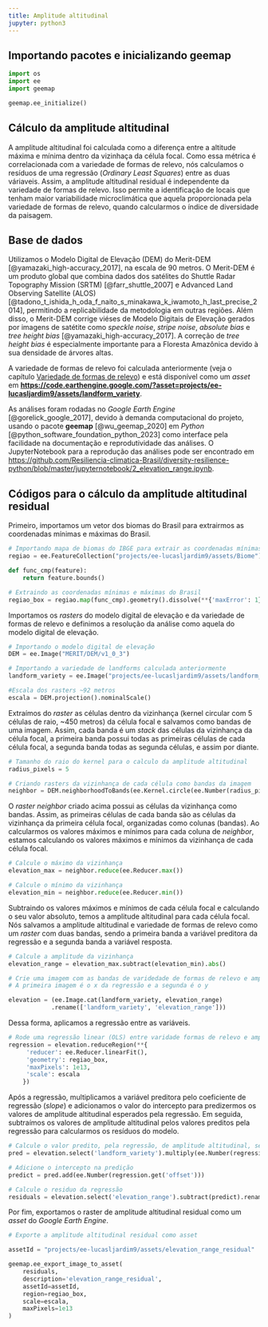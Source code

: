```yaml
---
title: Amplitude altitudinal
jupyter: python3
---
```




## Importando pacotes e inicializando geemap

```python
import os
import ee
import geemap
```

```python
geemap.ee_initialize()
```


## Cálculo da amplitude altitudinal

A amplitude altitudinal foi calculada como a diferença entre a altitude máxima e mínima dentro da vizinhaça da célula focal. 
Como essa métrica é correlacionada com a variedade de formas de relevo, nós calculamos o resíduos de uma 
regressão (*Ordinary Least Squares*) entre as duas váriaveis. Assim, a amplitude altitudinal residual é independente da variedade de formas de relevo. Isso permite a identificação de locais que tenham maior variabilidade microclimática que aquela proporcionada pela variedade de formas de relevo, quando calcularmos o índice de diversidade da paisagem.

## Base de dados

Utilizamos o Modelo Digital de Elevação (DEM) do Merit-DEM [@yamazaki_high-accuracy_2017], na escala de 90 metros. O Merit-DEM é um produto global que combina dados dos satélites do Shuttle Radar Topography Mission (SRTM) [@farr_shuttle_2007] e Advanced Land Observing Satellite (ALOS) [@tadono_t_ishida_h_oda_f_naito_s_minakawa_k_iwamoto_h_last_precise_2014], permitindo a replicabilidade da metodologia em outras regiões. Além disso, o Merit-DEM corrige viéses de Modelo Digitais de Elevação gerados por imagens de satétite como *speckle noise*, *stripe noise*, *absolute bias* e *tree height bias* [@yamazaki_high-accuracy_2017]. A correção de *tree height bias* é especialmente importante para a Floresta Amazônica devido à sua densidade de árvores altas. 

A variedade de formas de relevo foi calculada anteriormente (veja o capítulo [Variedade de formas de relevo](https://resiliencia-climatica-brasil.github.io/diversity-resilience-python/1_landforms.html)) e está disponível como um *asset* em **[https://code.earthengine.google.com/?asset=projects/ee-lucasljardim9/assets/landform_variety](https://code.earthengine.google.com/?asset=projects/ee-lucasljardim9/assets/landform_variety)**.   

As análises foram rodadas no *Google Earth Engine* [@gorelick_google_2017], devido à demanda computacional do projeto, usando o pacote **geemap** [@wu_geemap_2020] em *Python* [@python_software_foundation_python_2023] como interface pela facilidade na documentação e reprodutividade das análises. O JupyterNotebook para a reprodução das análises pode ser encontrado em [https://github.com/Resiliencia-climatica-Brasil/diversity-resilience-python/blob/master/jupyternotebook/2_elevation_range.ipynb](https://github.com/Resiliencia-climatica-Brasil/diversity-resilience-python/blob/master/jupyternotebook/2_elevation_range.ipynb). 

## Códigos para o cálculo da amplitude altitudinal residual

Primeiro, importamos um vetor dos biomas do Brasil para extrairmos as coordenadas mínimas e máximas do Brasil.

```python
# Importando mapa de biomas do IBGE para extrair as coordenadas mínimas e máximas do Brasil
regiao = ee.FeatureCollection("projects/ee-lucasljardim9/assets/Biome")

def func_cmp(feature):
    return feature.bounds() 

# Extraindo as coordenadas mínimas e máximas do Brasil
regiao_box = regiao.map(func_cmp).geometry().dissolve(**{'maxError': 1}).bounds()
```

Importamos os *rasters* do modelo digital de elevação e da variedade de formas de relevo e definimos a resolução da análise como aquela do modelo digital de elevação.

```python
# Importando o modelo digital de elevação
DEM = ee.Image("MERIT/DEM/v1_0_3")

# Importando a variedade de landforms calculada anteriormente
landform_variety = ee.Image("projects/ee-lucasljardim9/assets/landform_variety")

#Escala dos rasters ~92 metros
escala = DEM.projection().nominalScale()
```

Extraímos do *raster* as células dentro da vizinhança (kernel circular com 5 células de raio, ~450 metros) da célula focal e salvamos como bandas de uma imagem. Assim, cada banda é um *stack* das células da vizinhança da célula focal, a primeira banda possui todas as primeiras células de cada célula focal, a segunda banda todas as segunda células, e assim por diante. 

```python
# Tamanho do raio do kernel para o calculo da amplitude altitudinal
radius_pixels = 5

# Criando rasters da vizinhança de cada célula como bandas da imagem
neighbor = DEM.neighborhoodToBands(ee.Kernel.circle(ee.Number(radius_pixels)))
```

O *raster* *neighbor* criado acima possui as células da vizinhança como bandas. Assim, as primeiras células de cada banda são as células da vizinhança da primeira célula focal, organizadas como colunas (bandas). Ao calcularmos os valores máximos e mínimos para cada coluna de *neighbor*, estamos calculando os valores máximos e mínimos da vizinhança de cada célula focal. 

```python
# Calcule o máximo da vizinhança
elevation_max = neighbor.reduce(ee.Reducer.max())

# Calcule o mínimo da vizinhança
elevation_min = neighbor.reduce(ee.Reducer.min())
```

Subtraindo os valores máximos e mínimos de cada célula focal e calculando o seu valor absoluto, temos a amplitude altitudinal para cada célula focal. Nós salvamos a amplitude altitudinal e variedade de formas de relevo como um *raster* com duas bandas, sendo a primeira banda a variável preditora da regressão e a segunda banda a variável resposta.

```python
# Calcule a amplitude da vizinhança
elevation_range = elevation_max.subtract(elevation_min).abs()

# Crie uma imagem com as bandas de varidedade de formas de relevo e amplitude altitudinal 
# A primeira imagem é o x da regressão e a segunda é o y

elevation = (ee.Image.cat(landform_variety, elevation_range)
            .rename(['landform_variety', 'elevation_range']))
```

Dessa forma, aplicamos a regressão entre as variáveis.

```python
# Rode uma regressão linear (OLS) entre varidade formas de relevo e amplitude altitudinal
regression = elevation.reduceRegion(**{
     'reducer': ee.Reducer.linearFit(),
     'geometry': regiao_box,
     'maxPixels': 1e13,
     'scale': escala
    })
```

Após a regressão, multiplicamos a variável preditora pelo coeficiente de regressão (*slope*) e adicionamos o valor do intercepto para predizermos os valores de amplitude altitudinal esperados pela regressão. Em seguida, subtraímos os valores de amplitude altitudinal pelos valores preditos pela regressão para calcularmos os resíduos do modelo.

```python
# Calcule o valor predito, pela regressão, de amplitude altitudinal, sem intercepto 
pred = elevation.select('landform_variety').multiply(ee.Number(regression.get('scale')))

# Adicione o intercepto na predição
predict = pred.add(ee.Number(regression.get('offset')))

# Calcule o residuo da regressão
residuals = elevation.select('elevation_range').subtract(predict).rename(['residuals'])
```

Por fim, exportamos o raster de amplitude altitudinal residual como um *asset* do *Google Earth Engine*.

```python
# Exporte a amplitude altitudinal residual como asset

assetId = "projects/ee-lucasljardim9/assets/elevation_range_residual"

geemap.ee_export_image_to_asset(
    residuals, 
    description='elevation_range_residual', 
    assetId=assetId, 
    region=regiao_box, 
    scale=escala, 
    maxPixels=1e13
)
```

